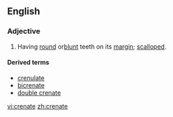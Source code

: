== English ==
===Adjective===
{{en-adj}}
#{{botany}} Having [[round]] or[[ blunt]] teeth on its [[margin]]; [[scalloped]].

====Derived terms====
*[[crenulate]]
*[[bicrenate]]
*[[double crenate]]

[[vi:crenate]]
[[zh:crenate]]